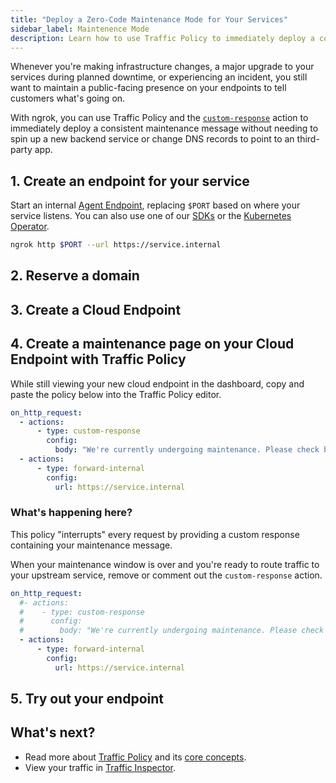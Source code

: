 ```yaml
---
title: "Deploy a Zero-Code Maintenance Mode for Your Services"
sidebar_label: Maintenence Mode
description: Learn how to use Traffic Policy to immediately deploy a consistent maintenance message without needing to spin up a new backend service or change DNS records.
---
```



Whenever you're making infrastructure changes, a major upgrade to your services during planned downtime, or experiencing an incident, you still want to maintain a public-facing presence on your endpoints to tell customers what's going on.

With ngrok, you can use Traffic Policy and the [`custom-response`](https://ngrok.com/docs/traffic-policy/actions/custom-response/) action to immediately deploy a consistent maintenance message without needing to spin up a new backend service or change DNS records to point to an third-party app.

## 1. Create an endpoint for your service

Start an internal [Agent Endpoint](/docs/universal-gateway/agent-endpoints/), replacing `$PORT` based on where your service listens.
You can also use one of our [SDKs](/docs/agent-sdks) or the [Kubernetes Operator](/docs/k8s).

```bash
ngrok http $PORT --url https://service.internal
```

## 2. Reserve a domain

<ReserveDomain />

## 3. Create a Cloud Endpoint

<CloudEndpoint />

## 4. Create a maintenance page on your Cloud Endpoint with Traffic Policy

While still viewing your new cloud endpoint in the dashboard, copy and paste the policy below into the Traffic Policy editor.

```yaml
on_http_request:
  - actions:
      - type: custom-response
        config:
          body: "We're currently undergoing maintenance. Please check back later!"
  - actions:
      - type: forward-internal
        config:
          url: https://service.internal
```

### What's happening here?

This policy "interrupts" every request by providing a custom response containing your maintenance message.

When your maintenance window is over and you're ready to route traffic to your upstream service, remove or comment out the `custom-response` action.

```yaml
on_http_request:
  #- actions:
  #    - type: custom-response
  #      config:
  #        body: "We're currently undergoing maintenance. Please check back later!"
  - actions:
      - type: forward-internal
        config:
          url: https://service.internal
```

## 5. Try out your endpoint

<TryOut />

## What's next?

- Read more about [Traffic Policy](/docs/traffic-policy) and its [core concepts](/docs/traffic-policy/concepts).
- View your traffic in [Traffic Inspector](https://dashboard.ngrok.com/traffic-inspector).

<Back />

